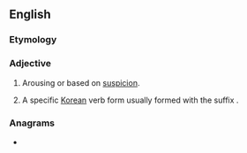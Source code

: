 ==English==

===Etymology===
{{suffix|en|suspect|ive}}

===Adjective===
{{en-adj|-}}

# Arousing or based on [[suspicion]].
# {{lb|en|linguistics|Korean language}} A specific [[Korean]] verb form usually formed with the suffix {{ko-inline|-지|-ji}}.

===Anagrams===
* {{l|en|susceptive}}